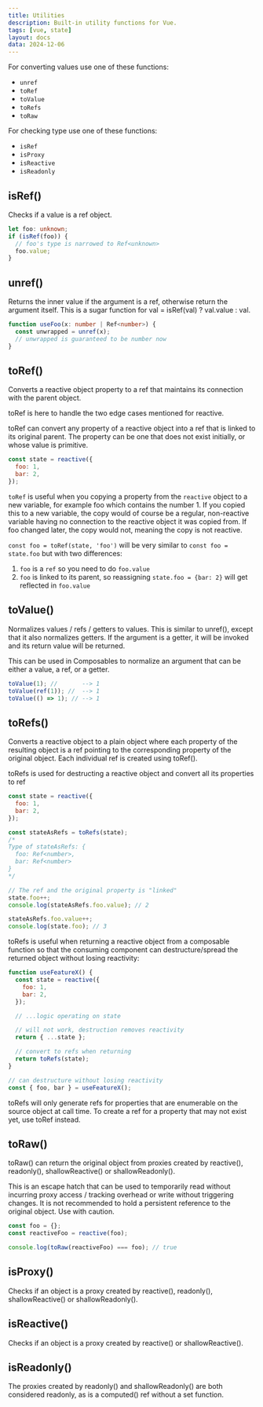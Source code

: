 ```yaml
---
title: Utilities
description: Built-in utility functions for Vue.
tags: [vue, state]
layout: docs
data: 2024-12-06
---
```


For converting values use one of these functions:

- `unref`
- `toRef`
- `toValue`
- `toRefs`
- `toRaw`

For checking type use one of these functions:

- `isRef`
- `isProxy`
- `isReactive`
- `isReadonly`

## isRef()

Checks if a value is a ref object.

```ts
let foo: unknown;
if (isRef(foo)) {
  // foo's type is narrowed to Ref<unknown>
  foo.value;
}
```

## unref()

Returns the inner value if the argument is a ref, otherwise return the argument itself.
This is a sugar function for val = isRef(val) ? val.value : val.

```ts
function useFoo(x: number | Ref<number>) {
  const unwrapped = unref(x);
  // unwrapped is guaranteed to be number now
}
```

## toRef()

Converts a reactive object property to a ref that maintains its connection with the parent object.

toRef is here to handle the two edge cases mentioned for reactive.

toRef can convert any property of a reactive object into a ref that is linked to its original parent. The property can be one that does not exist initially, or whose value is primitive.

```javascript
const state = reactive({
  foo: 1,
  bar: 2,
});
```

`toRef` is useful when you copying a property from the `reactive` object to a new variable, for example foo which contains the number 1. If you copied this to a new variable, the copy would of course be a regular, non-reactive variable having no connection to the reactive object it was copied from. If foo changed later, the copy would not, meaning the copy is not reactive.

`const foo = toRef(state, 'foo')` will be very similar to `const foo = state.foo` but with two differences:

1. `foo` is a `ref` so you need to do `foo.value`
2. `foo` is linked to its parent, so reassigning `state.foo = {bar: 2}` will get reflected in `foo.value`

## toValue()

Normalizes values / refs / getters to values. This is similar to unref(), except that it also normalizes getters. If the argument is a getter, it will be invoked and its return value will be returned.

This can be used in Composables to normalize an argument that can be either a value, a ref, or a getter.

```javascript
toValue(1); //       --> 1
toValue(ref(1)); //  --> 1
toValue(() => 1); // --> 1
```

## toRefs()

Converts a reactive object to a plain object where each property of the resulting object is a ref pointing to the corresponding property of the original object. Each individual ref is created using toRef().

toRefs is used for destructing a reactive object and convert all its properties to ref

```javascript
const state = reactive({
  foo: 1,
  bar: 2,
});

const stateAsRefs = toRefs(state);
/*
Type of stateAsRefs: {
  foo: Ref<number>,
  bar: Ref<number>
}
*/

// The ref and the original property is "linked"
state.foo++;
console.log(stateAsRefs.foo.value); // 2

stateAsRefs.foo.value++;
console.log(state.foo); // 3
```

toRefs is useful when returning a reactive object from a composable function so that the consuming component can destructure/spread the returned object without losing reactivity:

```javascript
function useFeatureX() {
  const state = reactive({
    foo: 1,
    bar: 2,
  });

  // ...logic operating on state

  // will not work, destruction removes reactivity
  return { ...state };

  // convert to refs when returning
  return toRefs(state);
}

// can destructure without losing reactivity
const { foo, bar } = useFeatureX();
```

toRefs will only generate refs for properties that are enumerable on the source object at call time. To create a ref for a property that may not exist yet, use toRef instead.

## toRaw()

toRaw() can return the original object from proxies created by reactive(), readonly(), shallowReactive() or shallowReadonly().

This is an escape hatch that can be used to temporarily read without incurring proxy access / tracking overhead or write without triggering changes. It is not recommended to hold a persistent reference to the original object. Use with caution.

```javascript
const foo = {};
const reactiveFoo = reactive(foo);

console.log(toRaw(reactiveFoo) === foo); // true
```

## isProxy()

Checks if an object is a proxy created by reactive(), readonly(), shallowReactive() or shallowReadonly().

## isReactive()

Checks if an object is a proxy created by reactive() or shallowReactive().

## isReadonly()

The proxies created by readonly() and shallowReadonly() are both considered readonly, as is a computed() ref without a set function.
